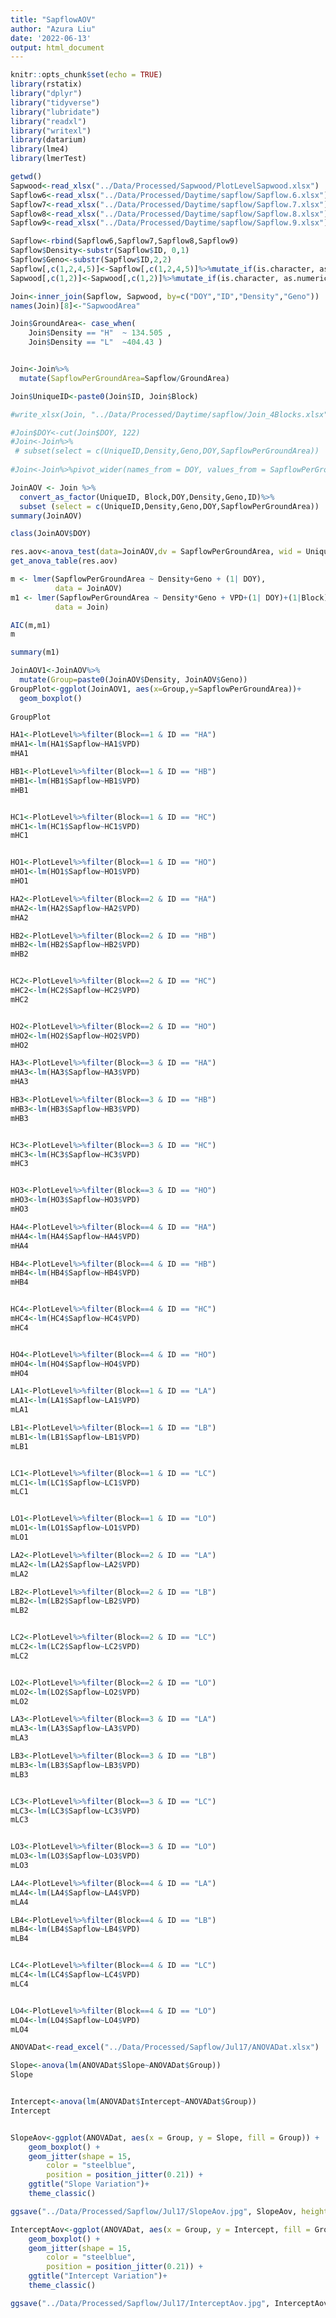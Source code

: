 ```yaml
---
title: "SapflowAOV"
author: "Azura Liu"
date: '2022-06-13'
output: html_document
---
```


```r
knitr::opts_chunk$set(echo = TRUE)
library(rstatix)
library("dplyr")
library("tidyverse")
library("lubridate")
library("readxl")
library("writexl")
library(datarium)
library(lme4)
library(lmerTest)

getwd()
Sapwood<-read_xlsx("../Data/Processed/Sapwood/PlotLevelSapwood.xlsx")
Sapflow6<-read_xlsx("../Data/Processed/Daytime/sapflow/Sapflow.6.xlsx")
Sapflow7<-read_xlsx("../Data/Processed/Daytime/sapflow/Sapflow.7.xlsx")
Sapflow8<-read_xlsx("../Data/Processed/Daytime/sapflow/Sapflow.8.xlsx")
Sapflow9<-read_xlsx("../Data/Processed/Daytime/sapflow/Sapflow.9.xlsx")
```

```r
Sapflow<-rbind(Sapflow6,Sapflow7,Sapflow8,Sapflow9)
Sapflow$Density<-substr(Sapflow$ID, 0,1)
Sapflow$Geno<-substr(Sapflow$ID,2,2)
Sapflow[,c(1,2,4,5)]<-Sapflow[,c(1,2,4,5)]%>%mutate_if(is.character, as.numeric)
Sapwood[,c(1,2)]<-Sapwood[,c(1,2)]%>%mutate_if(is.character, as.numeric)

Join<-inner_join(Sapflow, Sapwood, by=c("DOY","ID","Density","Geno"))
names(Join)[8]<-"SapwoodArea"

Join$GroundArea<- case_when(
    Join$Density == "H"  ~ 134.505 ,
    Join$Density == "L"  ~404.43 )


Join<-Join%>%
  mutate(SapflowPerGroundArea=Sapflow/GroundArea)

Join$UniqueID<-paste0(Join$ID, Join$Block)

#write_xlsx(Join, "../Data/Processed/Daytime/sapflow/Join_4Blocks.xlsx")

#Join$DOY<-cut(Join$DOY, 122)
#Join<-Join%>%
 # subset(select = c(UniqueID,Density,Geno,DOY,SapflowPerGroundArea))
  
#Join<-Join%>%pivot_wider(names_from = DOY, values_from = SapflowPerGroundArea)

```



```r
JoinAOV <- Join %>%
  convert_as_factor(UniqueID, Block,DOY,Density,Geno,ID)%>%
  subset (select = c(UniqueID,Density,Geno,DOY,SapflowPerGroundArea))
summary(JoinAOV)

class(JoinAOV$DOY)

res.aov<-anova_test(data=JoinAOV,dv = SapflowPerGroundArea, wid = UniqueID, within = DOY, between =c(Density, Geno))
get_anova_table(res.aov)                   
```
```r


m <- lmer(SapflowPerGroundArea ~ Density+Geno + (1| DOY),
          data = JoinAOV)
m1 <- lmer(SapflowPerGroundArea ~ Density*Geno + VPD+(1| DOY)+(1|Block),
          data = Join)

AIC(m,m1)
m

summary(m1)
```
```r
JoinAOV1<-JoinAOV%>%
  mutate(Group=paste0(JoinAOV$Density, JoinAOV$Geno))
GroupPlot<-ggplot(JoinAOV1, aes(x=Group,y=SapflowPerGroundArea))+
  geom_boxplot()
  
GroupPlot

```
```r
HA1<-PlotLevel%>%filter(Block==1 & ID == "HA")
mHA1<-lm(HA1$Sapflow~HA1$VPD)
mHA1

HB1<-PlotLevel%>%filter(Block==1 & ID == "HB")
mHB1<-lm(HB1$Sapflow~HB1$VPD)
mHB1


HC1<-PlotLevel%>%filter(Block==1 & ID == "HC")
mHC1<-lm(HC1$Sapflow~HC1$VPD)
mHC1


HO1<-PlotLevel%>%filter(Block==1 & ID == "HO")
mHO1<-lm(HO1$Sapflow~HO1$VPD)
mHO1

HA2<-PlotLevel%>%filter(Block==2 & ID == "HA")
mHA2<-lm(HA2$Sapflow~HA2$VPD)
mHA2

HB2<-PlotLevel%>%filter(Block==2 & ID == "HB")
mHB2<-lm(HB2$Sapflow~HB2$VPD)
mHB2


HC2<-PlotLevel%>%filter(Block==2 & ID == "HC")
mHC2<-lm(HC2$Sapflow~HC2$VPD)
mHC2


HO2<-PlotLevel%>%filter(Block==2 & ID == "HO")
mHO2<-lm(HO2$Sapflow~HO2$VPD)
mHO2

HA3<-PlotLevel%>%filter(Block==3 & ID == "HA")
mHA3<-lm(HA3$Sapflow~HA3$VPD)
mHA3

HB3<-PlotLevel%>%filter(Block==3 & ID == "HB")
mHB3<-lm(HB3$Sapflow~HB3$VPD)
mHB3


HC3<-PlotLevel%>%filter(Block==3 & ID == "HC")
mHC3<-lm(HC3$Sapflow~HC3$VPD)
mHC3


HO3<-PlotLevel%>%filter(Block==3 & ID == "HO")
mHO3<-lm(HO3$Sapflow~HO3$VPD)
mHO3

HA4<-PlotLevel%>%filter(Block==4 & ID == "HA")
mHA4<-lm(HA4$Sapflow~HA4$VPD)
mHA4

HB4<-PlotLevel%>%filter(Block==4 & ID == "HB")
mHB4<-lm(HB4$Sapflow~HB4$VPD)
mHB4


HC4<-PlotLevel%>%filter(Block==4 & ID == "HC")
mHC4<-lm(HC4$Sapflow~HC4$VPD)
mHC4


HO4<-PlotLevel%>%filter(Block==4 & ID == "HO")
mHO4<-lm(HO4$Sapflow~HO4$VPD)
mHO4

```

```r
LA1<-PlotLevel%>%filter(Block==1 & ID == "LA")
mLA1<-lm(LA1$Sapflow~LA1$VPD)
mLA1

LB1<-PlotLevel%>%filter(Block==1 & ID == "LB")
mLB1<-lm(LB1$Sapflow~LB1$VPD)
mLB1


LC1<-PlotLevel%>%filter(Block==1 & ID == "LC")
mLC1<-lm(LC1$Sapflow~LC1$VPD)
mLC1


LO1<-PlotLevel%>%filter(Block==1 & ID == "LO")
mLO1<-lm(LO1$Sapflow~LO1$VPD)
mLO1

LA2<-PlotLevel%>%filter(Block==2 & ID == "LA")
mLA2<-lm(LA2$Sapflow~LA2$VPD)
mLA2

LB2<-PlotLevel%>%filter(Block==2 & ID == "LB")
mLB2<-lm(LB2$Sapflow~LB2$VPD)
mLB2


LC2<-PlotLevel%>%filter(Block==2 & ID == "LC")
mLC2<-lm(LC2$Sapflow~LC2$VPD)
mLC2


LO2<-PlotLevel%>%filter(Block==2 & ID == "LO")
mLO2<-lm(LO2$Sapflow~LO2$VPD)
mLO2

LA3<-PlotLevel%>%filter(Block==3 & ID == "LA")
mLA3<-lm(LA3$Sapflow~LA3$VPD)
mLA3

LB3<-PlotLevel%>%filter(Block==3 & ID == "LB")
mLB3<-lm(LB3$Sapflow~LB3$VPD)
mLB3


LC3<-PlotLevel%>%filter(Block==3 & ID == "LC")
mLC3<-lm(LC3$Sapflow~LC3$VPD)
mLC3


LO3<-PlotLevel%>%filter(Block==3 & ID == "LO")
mLO3<-lm(LO3$Sapflow~LO3$VPD)
mLO3

LA4<-PlotLevel%>%filter(Block==4 & ID == "LA")
mLA4<-lm(LA4$Sapflow~LA4$VPD)
mLA4

LB4<-PlotLevel%>%filter(Block==4 & ID == "LB")
mLB4<-lm(LB4$Sapflow~LB4$VPD)
mLB4


LC4<-PlotLevel%>%filter(Block==4 & ID == "LC")
mLC4<-lm(LC4$Sapflow~LC4$VPD)
mLC4


LO4<-PlotLevel%>%filter(Block==4 & ID == "LO")
mLO4<-lm(LO4$Sapflow~LO4$VPD)
mLO4

```
```r
ANOVADat<-read_excel("../Data/Processed/Sapflow/Jul17/ANOVADat.xlsx")

Slope<-anova(lm(ANOVADat$Slope~ANOVADat$Group))
Slope


Intercept<-anova(lm(ANOVADat$Intercept~ANOVADat$Group))
Intercept


SlopeAov<-ggplot(ANOVADat, aes(x = Group, y = Slope, fill = Group)) +
    geom_boxplot() +
    geom_jitter(shape = 15,
        color = "steelblue",
        position = position_jitter(0.21)) +
    ggtitle("Slope Variation")+
    theme_classic()

ggsave("../Data/Processed/Sapflow/Jul17/SlopeAov.jpg", SlopeAov, height = 7, width = 10, units = "in", dpi = 500)

InterceptAov<-ggplot(ANOVADat, aes(x = Group, y = Intercept, fill = Group)) +
    geom_boxplot() +
    geom_jitter(shape = 15,
        color = "steelblue",
        position = position_jitter(0.21)) +
    ggtitle("Intercept Variation")+
    theme_classic()

ggsave("../Data/Processed/Sapflow/Jul17/InterceptAov.jpg", InterceptAov, height = 7, width = 10, units = "in", dpi = 500)

```